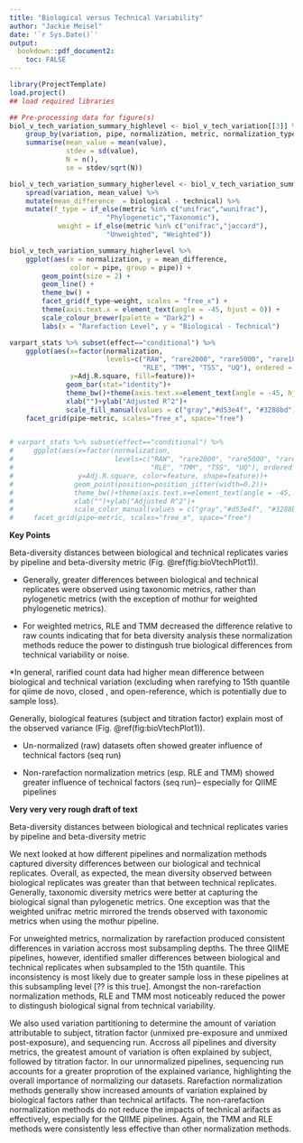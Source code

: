 ```yaml
---
title: "Biological versus Technical Variability"
author: "Jackie Meisel"
date: '`r Sys.Date()`'
output:
  bookdown::pdf_document2: 
    toc: FALSE
---
```


<!--
Biological versus technical variation results section, comparison of pairwise distances between biological and technical replicates and partitioning total variation into biological and technical components. 
-->

```r
library(ProjectTemplate)
load.project()
## load required libraries
```

```r
## Pre-processing data for figure(s)
biol_v_tech_variation_summary_highlevel <- biol_v_tech_variation[[3]] %>% 
    group_by(variation, pipe, normalization, metric, normalization_type) %>%
    summarise(mean_value = mean(value), 
              stdev = sd(value), 
              N = n(), 
              se = stdev/sqrt(N))

biol_v_tech_variation_summary_higherlevel <- biol_v_tech_variation_summary_highlevel[, 1:6] %>%
    spread(variation, mean_value) %>%
    mutate(mean_difference  = biological - technical) %>% 
    mutate(f_type = if_else(metric %in% c("unifrac","wunifrac"), 
                        "Phylogenetic","Taxonomic"),
            weight = if_else(metric %in% c("unifrac","jaccard"),
                        "Unweighted", "Weighted"))
```

```r
biol_v_tech_variation_summary_higherlevel %>% 
    ggplot(aes(x = normalization, y = mean_difference, 
               color = pipe, group = pipe)) + 
        geom_point(size = 2) + 
        geom_line() + 
        theme_bw() + 
        facet_grid(f_type~weight, scales = "free_x") + 
        theme(axis.text.x = element_text(angle = -45, hjust = 0)) + 
        scale_colour_brewer(palette = "Dark2") + 
        labs(x = "Rarefaction Level", y = "Biological - Technical")
```

```r
varpart_stats %>% subset(effect=="conditional") %>%
    ggplot(aes(x=factor(normalization, 
                        levels=c("RAW", "rare2000", "rare5000", "rare10000", "rareq15", "CSS", 
                                 "RLE", "TMM", "TSS", "UQ"), ordered = T), 
               y=Adj.R.square, fill=feature))+
              geom_bar(stat="identity")+
              theme_bw()+theme(axis.text.x=element_text(angle = -45, hjust = 0))+
              xlab("")+ylab("Adjusted R^2")+
              scale_fill_manual(values = c("gray","#d53e4f", "#3288bd"))+
    facet_grid(pipe~metric, scales="free_x", space="free")


# varpart_stats %>% subset(effect=="conditional") %>%
#     ggplot(aes(x=factor(normalization, 
#                         levels=c("RAW", "rare2000", "rare5000", "rare10000", "rareq15", "CSS", 
#                                  "RLE", "TMM", "TSS", "UQ"), ordered = T), 
#                y=Adj.R.square, color=feature, shape=feature))+
#               geom_point(position=position_jitter(width=0.2))+
#               theme_bw()+theme(axis.text.x=element_text(angle = -45, hjust = 0))+
#               xlab("")+ylab("Adjusted R^2")+
#               scale_color_manual(values = c("gray","#d53e4f", "#3288bd"))+
#     facet_grid(pipe~metric, scales="free_x", space="free")
```

__Key Points__  

Beta-diversity distances between biological and technical replicates varies by pipeline and beta-diversity metric (Fig. \@ref(fig:bioVtechPlot1)).  

* Generally, greater differences between biological and technical replicates were observed using taxonomic metrics, rather than pylogenetic metrics (with the exception of mothur for weighted phylogenetic metrics).

* For weighted metrics, RLE and TMM decreased the difference relative to raw counts indicating that for beta diversity analysis these normalization methods reduce the power to distingush true biological differences from technical variability or noise.  

*In general, rarified count data had higher mean difference between biological and technical variation (excluding when rarefying to 15th quantile for qiime de novo, closed , and open-reference, which is potentially due to sample loss). 

Generally, biological features (subject and titration factor) explain most of the observed variance (Fig. \@ref(fig:bioVtechPlot1)).  

* Un-normalized (raw) datasets often showed greater influence of technical factors (seq run)

* Non-rarefaction normalization metrics (esp. RLE and TMM) showed greater influence of technical factors (seq run)-- especially for QIIME pipelines

__Very very very rough draft of text__  

Beta-diversity distances between biological and technical replicates varies by pipeline and beta-diversity metric

We next looked at how different pipelines and normalization methods captured diversity differences between our biological and technical replicates. Overall, as expected, the mean diversity observed between biological replicates was greater than that between technical replicates. Generally, taxonomic diversity metrics were better at capturing the biological signal than pylogenetic metrics. One exception was that the weighted unifrac metric mirrored the trends observed with taxonomic metrics when using the mothur pipeline. 

For unweighted metrics, normalization by rarefaction produced consistent differences in variation accross most subsampling depths. The three QIIME pipelines, however, identified smaller differences between biological and technical replicates when subsampled to the 15th quantile. This inconsistency is most likely due to greater sample loss in these pipelines at this subsampling level [?? is this true]. Amongst the non-rarefaction normalization methods, RLE and TMM most noticeably reduced the power to distingush biological signal from technical variability.

We also used variation partitioning to determine the amount of variation attributable to subject, titration factor (unmixed pre-exposure and unmixed post-exposure), and sequencing run. Accross all pipelines and diversity metrics, the greatest amount of variation is often explained by subject, followed by titration factor. In our unnormalized pipelines, sequencing run accounts for a greater proprotion of the explained variance, highlighting the overall importance of normalizing our datasets. Rarefaction normalization methods generally show increased amounts of variation explained by biological factors rather than technical artifacts. The non-rarefaction normalization methods do not reduce the impacts of technical arifacts as effectively, especially for the QIIME pipelines. Again, the TMM and RLE methods were consistently less effective than other normalization methods.
